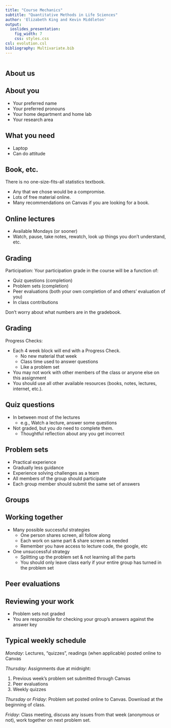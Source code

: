 ```yaml
---
title: "Course Mechanics"
subtitle: "Quantitative Methods in Life Sciences"
author: 'Elizabeth King and Kevin Middleton'
output:
  ioslides_presentation:
    fig_width: 7
    css: styles.css
csl: evolution.csl
bibliography: Multivariate.bib
---
```


```r
```

## About us

## About you

- Your preferred name
- Your preferred pronouns
- Your home department and home lab
- Your research area

## What you need

- Laptop
- Can do attitude

## Book, etc.

There is no one-size-fits-all statistics textbook.

- Any that we chose would be a compromise.
- Lots of free material online.
- Many recommendations on Canvas if you are looking for a book.

## Online lectures

- Available Mondays (or sooner)
- Watch, pause, take notes, rewatch, look up things you don't understand, etc.

## Grading

Participation: Your participation grade in the course will be a function of:

- Quiz questions (completion)
- Problem sets (completion)
- Peer evaluations (both your own completion of and others' evaluation of you)
- In class contributions

Don't worry about what numbers are in the gradebook.

## Grading

Progress Checks:

- Each 4 week block will end with a Progress Check.
    - No new material that week
    - Class time used to answer questions
    - Like a problem set
- You may not work with other members of the class or anyone else on this assignment
- You should use all other available resources (books, notes, lectures, internet, etc.).

## Quiz questions

- In between most of the lectures
    - e.g., Watch a lecture, answer some questions
- Not graded, but you *do* need to complete them.
    - Thoughtful reflection about any you get incorrect

## Problem sets

- Practical experience
- Gradually less guidance
- Experience solving challenges as a team
- All members of the group should participate
- Each group member should submit the same set of answers

## Groups

## Working together

- Many possible successful strategies
    - One person shares screen, all follow along
    - Each work on same part & share screen as needed
    - Remember you have access to lecture code, the google, etc
- One unsuccessful strategy
    - Splitting up the problem set & not learning all the parts
    - You should only leave class early if your entire group has turned in the problem set

## Peer evaluations

## Reviewing your work

- Problem sets not graded
- You are responsible for checking your group's answers against the answer key

## Typical weekly schedule

*Monday*: Lectures, "quizzes", readings (when applicable) posted online to Canvas

*Thursday*: Assignments due at midnight:

1. Previous week's problem set submitted through Canvas
1. Peer evaluations
1. Weekly quizzes

*Thursday* or *Friday*: Problem set posted online to Canvas. Download at the beginning of class.

*Friday*: Class meeting, discuss any issues from that week (anonymous or not), work together on next problem set.
